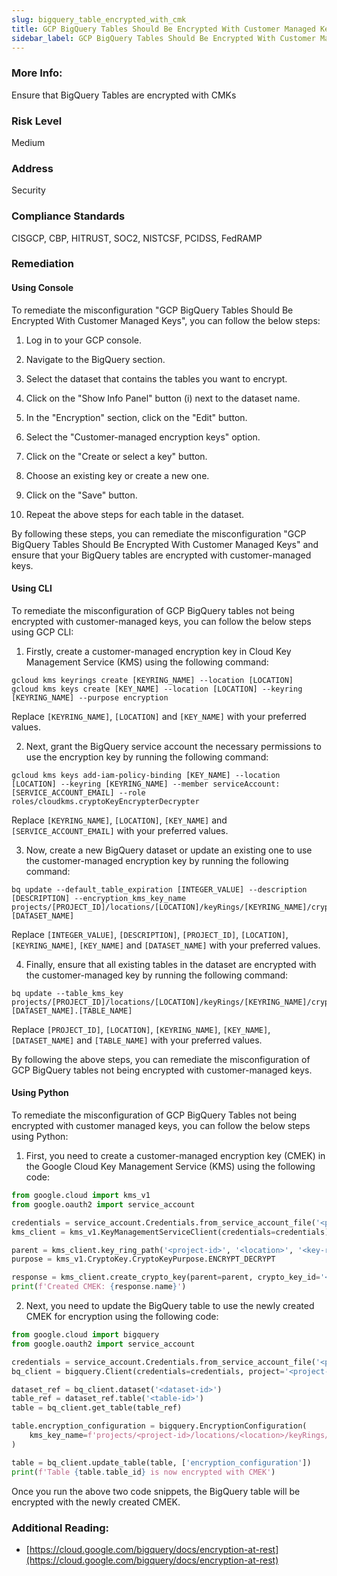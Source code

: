 ```yaml
---
slug: bigquery_table_encrypted_with_cmk
title: GCP BigQuery Tables Should Be Encrypted With Customer Managed Keys
sidebar_label: GCP BigQuery Tables Should Be Encrypted With Customer Managed Keys
---
```


### More Info:

Ensure that BigQuery Tables are encrypted with CMKs

### Risk Level

Medium

### Address

Security

### Compliance Standards

CISGCP, CBP, HITRUST, SOC2, NISTCSF, PCIDSS, FedRAMP

### Remediation

#### Using Console

To remediate the misconfiguration "GCP BigQuery Tables Should Be Encrypted With Customer Managed Keys", you can follow the below steps:

1. Log in to your GCP console.

2. Navigate to the BigQuery section.

3. Select the dataset that contains the tables you want to encrypt.

4. Click on the "Show Info Panel" button (i) next to the dataset name.

5. In the "Encryption" section, click on the "Edit" button.

6. Select the "Customer-managed encryption keys" option.

7. Click on the "Create or select a key" button.

8. Choose an existing key or create a new one.

9. Click on the "Save" button.

10. Repeat the above steps for each table in the dataset.

By following these steps, you can remediate the misconfiguration "GCP BigQuery Tables Should Be Encrypted With Customer Managed Keys" and ensure that your BigQuery tables are encrypted with customer-managed keys.

#### Using CLI

To remediate the misconfiguration of GCP BigQuery tables not being encrypted with customer-managed keys, you can follow the below steps using GCP CLI:

1. Firstly, create a customer-managed encryption key in Cloud Key Management Service (KMS) using the following command:

```
gcloud kms keyrings create [KEYRING_NAME] --location [LOCATION]
gcloud kms keys create [KEY_NAME] --location [LOCATION] --keyring [KEYRING_NAME] --purpose encryption
```

Replace `[KEYRING_NAME]`, `[LOCATION]` and `[KEY_NAME]` with your preferred values.

2. Next, grant the BigQuery service account the necessary permissions to use the encryption key by running the following command:

```
gcloud kms keys add-iam-policy-binding [KEY_NAME] --location [LOCATION] --keyring [KEYRING_NAME] --member serviceAccount:[SERVICE_ACCOUNT_EMAIL] --role roles/cloudkms.cryptoKeyEncrypterDecrypter
```

Replace `[KEYRING_NAME]`, `[LOCATION]`, `[KEY_NAME]` and `[SERVICE_ACCOUNT_EMAIL]` with your preferred values.

3. Now, create a new BigQuery dataset or update an existing one to use the customer-managed encryption key by running the following command:

```
bq update --default_table_expiration [INTEGER_VALUE] --description [DESCRIPTION] --encryption_kms_key_name projects/[PROJECT_ID]/locations/[LOCATION]/keyRings/[KEYRING_NAME]/cryptoKeys/[KEY_NAME] [DATASET_NAME]
```

Replace `[INTEGER_VALUE]`, `[DESCRIPTION]`, `[PROJECT_ID]`, `[LOCATION]`, `[KEYRING_NAME]`, `[KEY_NAME]` and `[DATASET_NAME]` with your preferred values.

4. Finally, ensure that all existing tables in the dataset are encrypted with the customer-managed key by running the following command:

```
bq update --table_kms_key projects/[PROJECT_ID]/locations/[LOCATION]/keyRings/[KEYRING_NAME]/cryptoKeys/[KEY_NAME] [DATASET_NAME].[TABLE_NAME]
```

Replace `[PROJECT_ID]`, `[LOCATION]`, `[KEYRING_NAME]`, `[KEY_NAME]`, `[DATASET_NAME]` and `[TABLE_NAME]` with your preferred values.

By following the above steps, you can remediate the misconfiguration of GCP BigQuery tables not being encrypted with customer-managed keys.

#### Using Python

To remediate the misconfiguration of GCP BigQuery Tables not being encrypted with customer managed keys, you can follow the below steps using Python:

1. First, you need to create a customer-managed encryption key (CMEK) in the Google Cloud Key Management Service (KMS) using the following code:

```python
from google.cloud import kms_v1
from google.oauth2 import service_account

credentials = service_account.Credentials.from_service_account_file('<path-to-service-account-key-file>')
kms_client = kms_v1.KeyManagementServiceClient(credentials=credentials)

parent = kms_client.key_ring_path('<project-id>', '<location>', '<key-ring>')
purpose = kms_v1.CryptoKey.CryptoKeyPurpose.ENCRYPT_DECRYPT

response = kms_client.create_crypto_key(parent=parent, crypto_key_id='<key-id>', crypto_key={'purpose': purpose})
print(f'Created CMEK: {response.name}')
```

2. Next, you need to update the BigQuery table to use the newly created CMEK for encryption using the following code:

```python
from google.cloud import bigquery
from google.oauth2 import service_account

credentials = service_account.Credentials.from_service_account_file('<path-to-service-account-key-file>')
bq_client = bigquery.Client(credentials=credentials, project='<project-id>')

dataset_ref = bq_client.dataset('<dataset-id>')
table_ref = dataset_ref.table('<table-id>')
table = bq_client.get_table(table_ref)

table.encryption_configuration = bigquery.EncryptionConfiguration(
    kms_key_name=f'projects/<project-id>/locations/<location>/keyRings/<key-ring>/cryptoKeys/<key-id>'
)

table = bq_client.update_table(table, ['encryption_configuration'])
print(f'Table {table.table_id} is now encrypted with CMEK')
```

Once you run the above two code snippets, the BigQuery table will be encrypted with the newly created CMEK.

### Additional Reading:

- [https://cloud.google.com/bigquery/docs/encryption-at-rest](https://cloud.google.com/bigquery/docs/encryption-at-rest) 

